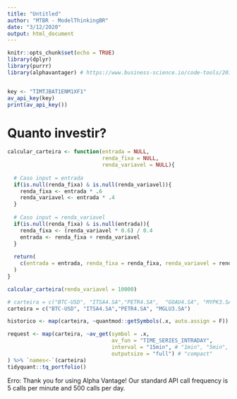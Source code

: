 ```yaml
---
title: "Untitled"
author: "MTBR - ModelThinkingBR"
date: "3/12/2020"
output: html_document
---
```


```r
knitr::opts_chunk$set(echo = TRUE)
library(dplyr)
library(purrr)
library(alphavantager) # https://www.business-science.io/code-tools/2017/09/03/alphavantager-0-1-0.html


key <- "TIMTJBAT1ENM1XF1"
av_api_key(key)
print(av_api_key())

```

# Quanto investir?

```r
calcular_carteira <- function(entrada = NULL,
                              renda_fixa = NULL,
                              renda_variavel = NULL){
  
  # Caso input = entrada
  if(is.null(renda_fixa) & is.null(renda_variavel)){
    renda_fixa <- entrada * .6
    renda_variavel <- entrada * .4
  }
  
  # Caso input = renda_variavel
  if(is.null(renda_fixa) & is.null(entrada)){
    renda_fixa <- (renda_variavel * 0.6) / 0.4
    entrada <- renda_fixa + renda_variavel
  }
  
  return(
    c(entrada = entrada, renda_fixa = renda_fixa, renda_variavel = renda_variavel)
  )
}

calcular_carteira(renda_variavel = 10000)
```



```r
# carteira = c("BTC-USD", "ITSA4.SA","PETR4.SA",  "GOAU4.SA", "MYPK3.SA", "MGLU3", "COGN3.SA")
carteira = c("BTC-USD", "ITSA4.SA","PETR4.SA", "MGLU3.SA")

historico <- map(carteira, ~quantmod::getSymbols(.x, auto.assign = F)) %>% `names<-`(carteira)
```

```r
request <- map(carteira, ~av_get(symbol = .x,
                                 av_fun = "TIME_SERIES_INTRADAY", 
                                 interval = "15min", # "1min", "5min", "15min", "30min" ou "60min"
                                 outputsize = "full") # "compact"
) %>% `names<-`(carteira)
tidyquant::tq_portfolio()

```

Erro: Thank you for using Alpha Vantage! Our standard API call frequency is 5 calls per minute and 500 calls per day.
